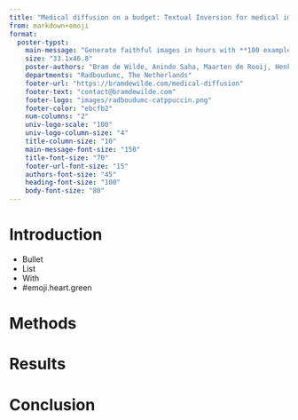 ```yaml
---
title: "Medical diffusion on a budget: Textual Inversion for medical image generation" 
from: markdown+emoji
format:
  poster-typst: 
    main-message: "Generate faithful images in hours with **100 examples** on **1 GPU**"
    size: "33.1x46.8"
    poster-authors: "Bram de Wilde, Anindo Saha, Maarten de Rooij, Henkjan Huisman, Geert Litjens"
    departments: "Radboudumc, The Netherlands"
    footer-url: "https://bramdewilde.com/medical-diffusion"
    footer-text: "contact@bramdewilde.com"
    footer-logo: "images/radboudumc-catppuccin.png"
    footer-color: "ebcfb2"
    num-columns: "2"
    univ-logo-scale: "100"
    univ-logo-column-size: "4"
    title-column-size: "10"
    main-message-font-size: "150"
    title-font-size: "70"
    footer-url-font-size: "15"
    authors-font-size: "45"
    heading-font-size: "100"
    body-font-size: "80"
---
```


<!--
    institution-logo: "./images/ncstate.png"

	add this package for qr code
	i can box it with a radius and some color to make it look pretty

TODO fix linebreak in title+authors, this should become a hardcoded vspace
	because it now depends on the body text size
TODO make radboudumc logo black, but change color to latte.text
-->

# Introduction

- Bullet
- List
- With
- #emoji.heart.green

# Methods

# Results

# Conclusion

